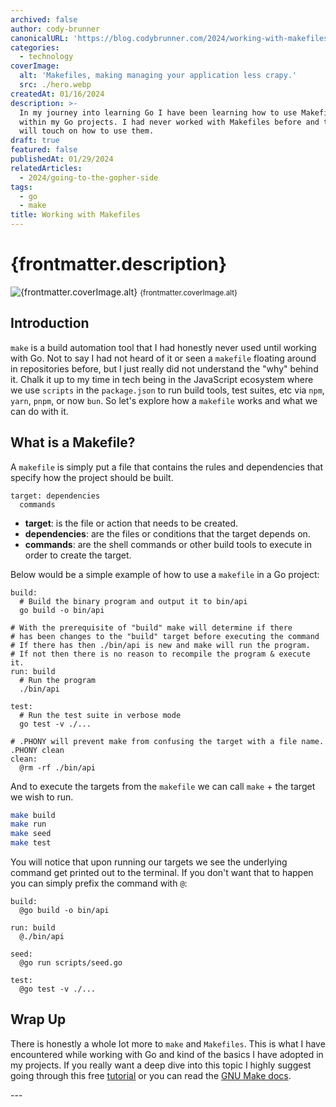 ```yaml
---
archived: false
author: cody-brunner
canonicalURL: 'https://blog.codybrunner.com/2024/working-with-makefiles'
categories:
  - technology
coverImage:
  alt: 'Makefiles, making managing your application less crapy.'
  src: ./hero.webp
createdAt: 01/16/2024
description: >-
  In my journey into learning Go I have been learning how to use Makefiles
  within my Go projects. I had never worked with Makefiles before and this post
  will touch on how to use them.
draft: true
featured: false
publishedAt: 01/29/2024
relatedArticles:
  - 2024/going-to-the-gopher-side
tags:
  - go
  - make
title: Working with Makefiles
---
```



# {frontmatter.description}

<div class='flex flex-col items-center gap-2'>
	<Image
		alt={frontmatter.coverImage.alt}
		class='object-cover'
		fetchpriority='high'
		height={400}
		quality={100}
		src={heroImage}
		width={800}
	/>
	<small>{frontmatter.coverImage.alt}</small>
</div>

## Introduction

`make` is a build automation tool that I had honestly never used until working with Go. Not to say I had not heard of it or seen a `makefile` floating around in repositories before, but I just really did not understand the "why" behind it. Chalk it up to my time in tech being in the JavaScript ecosystem where we use `scripts` in the `package.json` to run build tools, test suites, etc via `npm`, `yarn`, `pnpm`, or now `bun`. So let's explore how a `makefile` works and what we can do with it.

## What is a Makefile?

A `makefile` is simply put a file that contains the rules and dependencies that specify how the project should be built.

```make caption="The format that a makefile follows." title="makefile"
target: dependencies
  commands
```

- **target**: is the file or action that needs to be created.
- **dependencies**: are the files or conditions that the target depends on.
- **commands**: are the shell commands or other build tools to execute in order to create the target.

Below would be a simple example of how to use a `makefile` in a Go project:

```make caption="An example makefile for Go." title="makefile"
build:
  # Build the binary program and output it to bin/api
  go build -o bin/api

# With the prerequisite of "build" make will determine if there
# has been changes to the "build" target before executing the command
# If there has then ./bin/api is new and make will run the program.
# If not then there is no reason to recompile the program & execute it.
run: build
  # Run the program
  ./bin/api

test:
  # Run the test suite in verbose mode
  go test -v ./...

# .PHONY will prevent make from confusing the target with a file name.
.PHONY clean
clean:
  @rm -rf ./bin/api
```

And to execute the targets from the `makefile` we can call `make` + the target we wish to run.

```bash
make build
make run
make seed
make test
```

You will notice that upon running our targets we see the underlying command get printed out to the terminal. If you don't want that to happen you can simply prefix the command with `@`:

```make caption="Stop outputting the commands to the terminal." title="makefile"
build:
  @go build -o bin/api

run: build
  @./bin/api

seed:
  @go run scripts/seed.go

test:
  @go test -v ./...
```

## Wrap Up

There is honestly a whole lot more to `make` and `Makefiles`. This is what I have encountered while working with Go and kind of the basics I have adopted in my projects. If you really want a deep dive into this topic I highly suggest going through this free [tutorial](https://makefiletutorial.com/) or you can read the [GNU Make docs](https://www.gnu.org/software/make/manual/make.html).

<Signature />
---
